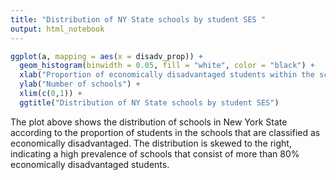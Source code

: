 ---
title: "Distribution of NY State schools by student SES "
output: html_notebook
---


```{r}
ggplot(a, mapping = aes(x = disadv_prop)) +
  geom_histogram(binwidth = 0.05, fill = "white", color = "black") +
  xlab("Proportion of economically disadvantaged students within the school") +
  ylab("Number of schools") +
  xlim(c(0,1)) +
  ggtitle("Distribution of NY State schools by student SES")

```

The plot above shows the distribution of schools in New York State according to the proportion of students in the schools that are classified as economically disadvantaged. The distribution is skewed to the right, indicating a high prevalence of schools that consist of more than 80% economically disadvantaged students.
